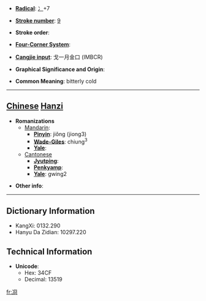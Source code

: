 * '''[[Wiktionary:Chinese radical index| Radical]]''': [[Wiktionary:Chinese radical index 冫|冫]]+7

* '''[[Wiktionary:Chinese total strokes index|Stroke number]]''': [[Wiktionary:Chinese total strokes index 9|9]]

* '''Stroke order''': 

* '''[[Wiktionary:Chinese four corner index|Four-Corner System]]''': 

* '''[[Wiktionary:Chinese Cangjie index|Cangjie input]]''': 戈一月金口 (IMBCR)

* '''Graphical Significance and Origin''': 

* '''Common Meaning''': bitterly cold

----

== [[Chinese]] [[Hanzi]] ==

* '''Romanizations'''
** [[Mandarin]]:
*** '''[[Pinyin]]''': jiǒng (jiong3)
*** '''[[Wade-Giles]]''': chiung<sup>3</sup>
*** '''[[Yale]]''': 
**[[Cantonese]]
***'''[[Jyutping]]''':
***'''[[Penkyamp]]''': 
***'''[[Yale]]''': gwing2

* '''Other info''': 

----

== Dictionary Information ==

* KangXi: 0132.290
* Hanyu Da Zidian: 10297.220

== Technical Information ==

* '''Unicode''':
** Hex: 34CF
** Decimal: 13519

[[fr:㓏]]